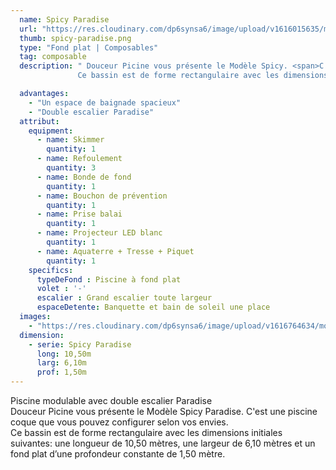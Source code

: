 ```yaml
---
  name: Spicy Paradise
  url: "https://res.cloudinary.com/dp6synsa6/image/upload/v1616015635/monoblocs-fonds-plats/spicy/piscine-sweety-spicy-paradis-1_zuhkvw.jpg"
  thumb: spicy-paradise.png
  type: "Fond plat | Composables"
  tag: composable
  description: " Douceur Picine vous présente le Modèle Spicy. <span>C'est une piscine coque</span> que vous pouvez configurer selon vos envies.<br>
               Ce bassin est de forme rectangulaire avec les dimensions initiales suivantes: une longueur de 9,50 mètres, une largeur de 4,70 mètres et un fond plat d’une profondeur constante de 1,50 mètre."

  advantages:
    - "Un espace de baignade spacieux"
    - "Double escalier Paradise"
  attribut:
    equipment:
      - name: Skimmer
        quantity: 1
      - name: Refoulement
        quantity: 3
      - name: Bonde de fond
        quantity: 1
      - name: Bouchon de prévention
        quantity: 1
      - name: Prise balai
        quantity: 1
      - name: Projecteur LED blanc
        quantity: 1
      - name: Aquaterre + Tresse + Piquet
        quantity: 1
    specifics:
      typeDeFond : Piscine à fond plat
      volet : '-'
      escalier : Grand escalier toute largeur
      espaceDetente: Banquette et bain de soleil une place
  images:
    - "https://res.cloudinary.com/dp6synsa6/image/upload/v1616764634/monoblocs-fonds-plats/spicy/piscine-spicy-paradise-1_nzqrpv.jpg"
  dimension:
    - serie: Spicy Paradise
      long: 10,50m
      larg: 6,10m
      prof: 1,50m
---
```


<div class=" mt-4 max-w-[720px]">
	<div class="mb-2 text-center font-semibold text-primary">
		Piscine modulable avec double escalier Paradise
	</div>
	Douceur Picine vous présente le Modèle Spicy Paradise. C'est une piscine coque
	que vous pouvez configurer selon vos envies.
	<br />
	Ce bassin est de forme rectangulaire avec les dimensions initiales suivantes: une
	longueur de 10,50 mètres, une largeur de 6,10 mètres et un fond plat d’une profondeur
	constante de 1,50 mètre.
</div>
